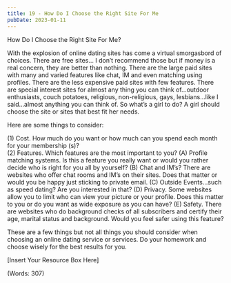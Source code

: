 ```yaml
---
title: 19 - How Do I Choose the Right Site For Me
pubDate: 2023-01-11
---
```


How Do I Choose the Right Site For Me?


With the explosion of online dating sites has come a virtual smorgasbord of choices. There are free sites… I don’t recommend those but if money is a real concern, they are better than nothing. There are the large paid sites with many and varied features like chat, IM and even matching using profiles. There are the less expensive paid sites with few features. There are special interest sites for almost any thing you can think of...outdoor enthusiasts, couch potatoes, religious, non-religious, gays, lesbians…like I said…almost anything you can think of. So what’s a girl to do? A girl should choose the site or sites that best fit her needs. 

Here are some things to consider:

(1)	Cost. How much do you want or how much can you spend each month for your membership (s)?  
(2)	Features. Which features are the most important to you? 
(A)	Profile matching systems. Is this a feature you really want or would you rather decide who is right for you all by yourself?
(B)	Chat and IM’s? There are websites who offer chat rooms and IM’s on their sites. Does that matter or would you be happy just sticking to private email. 
(C)	Outside Events…such as speed dating? Are you interested in that?
(D)	Privacy. Some websites allow you to limit who can view your picture or your profile. Does this matter to you or do you want as wide exposure as you can have? 
(E)	Safety. There are websites who do background checks of all subscribers and certify their age, marital status and background. Would you feel safer using this feature? 

These are a few things but not all things you should consider when choosing an online dating service or services. Do your homework and choose wisely for the best results for you. 


[Insert Your Resource Box Here]

(Words: 307)